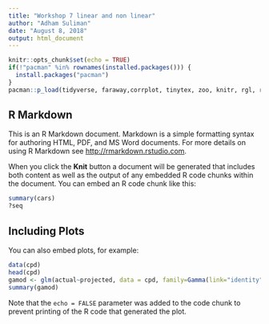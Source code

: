 ```yaml
---
title: "Workshop 7 linear and non linear"
author: "Adham Suliman"
date: "August 8, 2018"
output: html_document
---
```


```r
knitr::opts_chunk$set(echo = TRUE)
if(!"pacman" %in% rownames(installed.packages())) {
  install.packages("pacman")
}
pacman::p_load(tidyverse, faraway,corrplot, tinytex, zoo, knitr, rgl, relaimpo, MuMIn, broom,ggplot2, tidyr, fields, cluster, data.table, reshape2,poLCA, stats, copula, caret, GGally, psych,pROC,RODBC,data.table,scales,sqldf, magrittr, maps, mapdata, ggmap, faraway, MASS, lmtest)
```

## R Markdown

This is an R Markdown document. Markdown is a simple formatting syntax for authoring HTML, PDF, and MS Word documents. For more details on using R Markdown see <http://rmarkdown.rstudio.com>.

When you click the **Knit** button a document will be generated that includes both content as well as the output of any embedded R code chunks within the document. You can embed an R code chunk like this:

```r
summary(cars)
?seq
```

## Including Plots

You can also embed plots, for example:

```r
data(cpd)
head(cpd)
gamod <- glm(actual~projected, data = cpd, family=Gamma(link="identity"))
summary(gamod)
```

Note that the `echo = FALSE` parameter was added to the code chunk to prevent printing of the R code that generated the plot.
